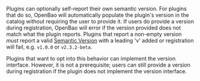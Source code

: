 Plugins can optionally self-report their own semantic version. For plugins that
do so, OpenBao will automatically populate the plugin's version in the catalog
without requiring the user to provide it. If users do provide a version during
registration, OpenBao will error if the version provided does not match what the
plugin reports. Plugins that report a non-empty version _must_ report a valid
[Semantic Version](https://semver.org/) with a leading 'v' added or registration
will fail, e.g. `v1.0.0` or `v2.3.2-beta`.

Plugins that want to opt into this behavior can implement the version interface.
However, it is not a prerequisite; users can still provide a version during
registration if the plugin does not implement the version interface.
